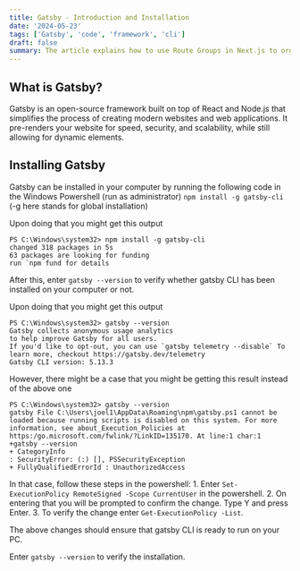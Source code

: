 ```yaml
---
title: Gatsby - Introduction and Installation
date: '2024-05-23'
tags: ['Gatsby', 'code', 'framework', 'cli']
draft: false
summary: The article explains how to use Route Groups in Next.js to organize your application's pages. This lets you create different layouts for different sections of your website, making your code easier to manage and maintain.
---
```

## What is Gatsby?

Gatsby is an open-source framework built on top of React and Node.js that 
simplifies the process of creating modern websites and web applications.
It pre-renders your website for speed, security, and scalability, while 
still allowing for dynamic elements.

## Installing Gatsby

Gatsby can be installed in your computer by running the following 
code in the Windows Powershell (run as administrator)
`npm install -g gatsby-cli`
(-g here stands for global installation)

Upon doing that you might get this output
```
PS C:\Windows\system32> npm install -g gatsby-cli
changed 318 packages in 5s
63 packages are looking for funding
run `npm fund for details
```

After this, enter `gatsby --version` to verify whether gatsby CLI has been installed on your computer or not.

Upon doing that you might get this output
```
PS C:\Windows\system32> gatsby --version
Gatsby collects anonymous usage analytics
to help improve Gatsby for all users.
If you'd like to opt-out, you can use `gatsby telemetry --disable` To learn more, checkout https://gatsby.dev/telemetry
Gatsby CLI version: 5.13.3
```
However, there might be a case that you might be getting this result instead of the above one
```
PS C:\Windows\system32> gatsby --version
gatsby File C:\Users\joel1\AppData\Roaming\npm\gatsby.ps1 cannot be loaded because running scripts is disabled on this system. For more information, see about_Execution_Policies at https:/go.microsoft.com/fwlink/?LinkID=135170. At line:1 char:1
+gatsby --version
+ CategoryInfo
: SecurityError: (:) [], PSSecurityException
+ FullyQualifiedErrorId : UnauthorizedAccess
```
In that case, follow these steps in the powershell:
    1. Enter `Set-ExecutionPolicy RemoteSigned -Scope CurrentUser` in the powershell.
    2. On entering that you will be prompted to confirm the change. Type Y and press Enter.
    3. To verify the change enter `Get-ExecutionPolicy -List`.

The above changes should ensure that gatsby CLI is ready to run on your PC. 

Enter `gatsby --version` to verify the installation.